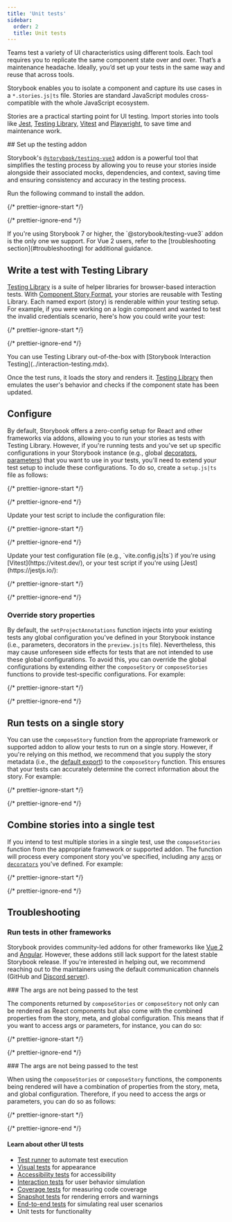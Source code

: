 ```yaml
---
title: 'Unit tests'
sidebar:
  order: 2
  title: Unit tests
---
```


Teams test a variety of UI characteristics using different tools. Each tool requires you to replicate the same component state over and over. That’s a maintenance headache. Ideally, you’d set up your tests in the same way and reuse that across tools.

Storybook enables you to isolate a component and capture its use cases in a `*.stories.js|ts` file. Stories are standard JavaScript modules cross-compatible with the whole JavaScript ecosystem.

Stories are a practical starting point for UI testing. Import stories into tools like [Jest](https://jestjs.io/), [Testing Library](https://testing-library.com/), [Vitest](https://vitest.dev/) and [Playwright](https://playwright.dev/), to save time and maintenance work.

<IfRenderer renderer="vue">
  ## Set up the testing addon

  Storybook's [`@storybook/testing-vue3`](https://storybook.js.org/addons/@storybook/testing-vue3/) addon is a powerful tool that simplifies the testing process by allowing you to reuse your stories inside alongside their associated mocks, dependencies, and context, saving time and ensuring consistency and accuracy in the testing process.

  Run the following command to install the addon.

  {/* prettier-ignore-start */}

  <CodeSnippets path="storybook-testing-library-install.md" />

  {/* prettier-ignore-end */}

  <Callout variant="info">
    If you're using Storybook 7 or higher, the `@storybook/testing-vue3` addon is the only one we support. For Vue 2 users, refer to the [troubleshooting section](#troubleshooting) for additional guidance.
  </Callout>
</IfRenderer>

## Write a test with Testing Library

[Testing Library](https://testing-library.com/) is a suite of helper libraries for browser-based interaction tests. With [Component Story Format](../../api/csf.mdx), your stories are reusable with Testing Library. Each named export (story) is renderable within your testing setup. For example, if you were working on a login component and wanted to test the invalid credentials scenario, here's how you could write your test:

{/* prettier-ignore-start */}

<CodeSnippets path="component-test-with-testing-library.md" />

{/* prettier-ignore-end */}

<Callout variant="info" icon="💡">
  You can use Testing Library out-of-the-box with [Storybook Interaction Testing](../interaction-testing.mdx).
</Callout>

Once the test runs, it loads the story and renders it. [Testing Library](https://testing-library.com/) then emulates the user's behavior and checks if the component state has been updated.

## Configure

By default, Storybook offers a zero-config setup for React and other frameworks via addons, allowing you to run your stories as tests with Testing Library. However, if you're running tests and you've set up specific configurations in your Storybook instance (e.g., global [decorators](../writing-stories/decorators.mdx#global-decorators), [parameters](../../writing-stories/parameters.mdx#global-parameters)) that you want to use in your tests, you'll need to extend your test setup to include these configurations. To do so, create a `setup.js|ts` file as follows:

{/* prettier-ignore-start */}

<CodeSnippets path="storybook-testing-addon-optional-config.md" />

{/* prettier-ignore-end */}

<IfRenderer renderer="react">
  Update your test script to include the configuration file:

  {/* prettier-ignore-start */}

  <CodeSnippets path="react-test-scripts-optional-config-scripts.md" />

  {/* prettier-ignore-end */}
</IfRenderer>

<IfRenderer renderer="vue">
  Update your test configuration file (e.g., `vite.config.js|ts`) if you're using [Vitest](https://vitest.dev/), or your test script if you're using [Jest](https://jestjs.io/):

  {/* prettier-ignore-start */}

  <CodeSnippets path="storybook-testing-addon-optional-config.md" />

  {/* prettier-ignore-end */}
</IfRenderer>

### Override story properties

By default, the `setProjectAnnotations` function injects into your existing tests any global configuration you've defined in your Storybook instance (i.e., parameters, decorators in the `preview.js|ts` file). Nevertheless, this may cause unforeseen side effects for tests that are not intended to use these global configurations. To avoid this, you can override the global configurations by extending either the `composeStory` or `composeStories` functions to provide test-specific configurations. For example:

{/* prettier-ignore-start */}

<CodeSnippets path="override-compose-story-test.md" />

{/* prettier-ignore-end */}

## Run tests on a single story

You can use the `composeStory` function from the appropriate framework or supported addon to allow your tests to run on a single story. However, if you're relying on this method, we recommend that you supply the story metadata (i.e., the [default export](../writing-stories/index.mdx#default-export)) to the `composeStory` function. This ensures that your tests can accurately determine the correct information about the story. For example:

{/* prettier-ignore-start */}

<CodeSnippets path="single-story-test.md" />

{/* prettier-ignore-end */}

## Combine stories into a single test

If you intend to test multiple stories in a single test, use the `composeStories` function from the appropriate framework or supported addon. The function will process every component story you've specified, including any [`args`](../../writing-stories/args.mdx) or [`decorators`](../../writing-stories/decorators.mdx) you've defined. For example:

{/* prettier-ignore-start */}

<CodeSnippets path="multiple-stories-test.md" />

{/* prettier-ignore-end */}

## Troubleshooting

### Run tests in other frameworks

Storybook provides community-led addons for other frameworks like [Vue 2](https://storybook.js.org/addons/@storybook/testing-vue) and [Angular](https://storybook.js.org/addons/@storybook/testing-angular). However, these addons still lack support for the latest stable Storybook release. If you're interested in helping out, we recommend reaching out to the maintainers using the default communication channels (GitHub and [Discord server](https://discord.com/channels/486522875931656193/839297503446695956)).

<IfRenderer renderer="react">
  ### The args are not being passed to the test

  The components returned by `composeStories` or `composeStory` not only can be rendered as React components but also come with the combined properties from the story, meta, and global configuration. This means that if you want to access args or parameters, for instance, you can do so:

  {/* prettier-ignore-start */}

  <CodeSnippets path="reuse-args-test.md" />

  {/* prettier-ignore-end */}
</IfRenderer>

<IfRenderer renderer="vue">
  ### The args are not being passed to the test

  When using the `composeStories` or `composeStory` functions, the components being rendered will have a combination of properties from the story, meta, and global configuration. Therefore, if you need to access the args or parameters, you can do so as follows:

  {/* prettier-ignore-start */}

  <CodeSnippets path="reuse-args-test.md" />

  {/* prettier-ignore-end */}
</IfRenderer>

#### Learn about other UI tests

* [Test runner](../test-runner.mdx) to automate test execution
* [Visual tests](../visual-testing.mdx) for appearance
* [Accessibility tests](../accessibility-testing.mdx) for accessibility
* [Interaction tests](../interaction-testing.mdx) for user behavior simulation
* [Coverage tests](../test-coverage.mdx) for measuring code coverage
* [Snapshot tests](../snapshot-testing/snapshot-testing.mdx) for rendering errors and warnings
* [End-to-end tests](../import-stories-in-tests/stories-in-end-to-end-tests.mdx) for simulating real user scenarios
* Unit tests for functionality

